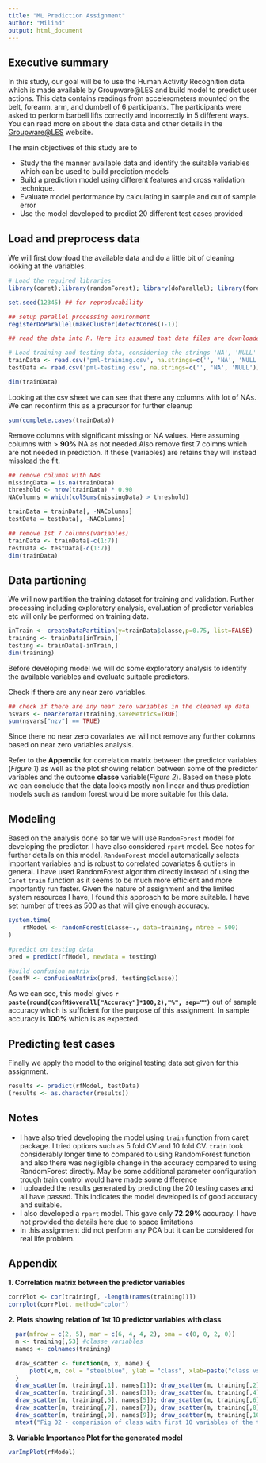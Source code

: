 ```yaml
---
title: "ML Prediction Assignment"
author: "Milind"
output: html_document
---
```


## Executive summary
In this study, our goal will be to use the Human Activity Recognition data which is made available by Groupware@LES and build model to predict user actions. This data contains readings from accelerometers mounted on the belt, forearm, arm, and dumbell of 6 participants. The participants were asked to perform barbell lifts correctly and incorrectly in 5 different ways. You can read more on about the data data and other details in the [Groupware@LES](http://groupware.les.inf.puc-rio.br/har#weight_lifting_exercises#ixzz35JVTyesz) website. 

The main objectives of this study are to

* Study the the manner available data and identify the suitable variables which can be used to build prediction models
* Build a prediction model using different features and cross validation technique.
* Evaluate model performance by calculating in sample and out of sample error
* Use the model developed to predict 20 different test cases provided

## Load and preprocess data
We will first download the available data and do a little bit of cleaning looking at the variables. 

```r
# Load the required libraries 
library(caret);library(randomForest); library(doParallel); library(foreach); library(corrplot);
```

```r

set.seed(12345) ## for reproducability

## setup parallel processing environment
registerDoParallel(makeCluster(detectCores()-1))

## read the data into R. Here its assumed that data files are downloaded and working directory is set. Alteratively we can download the data from website through R and load it. But I am skipping that step

# Load training and testing data, considering the strings 'NA', 'NULL' and blank spaces to be NA values
trainData <- read.csv('pml-training.csv', na.strings=c('', 'NA', 'NULL'))
testData <- read.csv('pml-testing.csv', na.strings=c('', 'NA', 'NULL'))

dim(trainData)

```
Looking at the csv sheet we can see that there any columns with lot of NAs. We can reconfirm this as a precursor for further cleanup

```r
sum(complete.cases(trainData))

```

Remove columns with significant missing or NA values. Here assuming columns with > **90%** NA as not needed.Also remove first 7 colmns which are not needed in prediction. If these (variables) are retains they will instead misslead the fit.

```r
## remove columns with NAs
missingData = is.na(trainData)
threshold <- nrow(trainData) * 0.90
NAColumns = which(colSums(missingData) > threshold)

trainData = trainData[, -NAColumns]
testData = testData[, -NAColumns]

## remove 1st 7 columns(variables)
trainData <- trainData[-c(1:7)]
testData <- testData[-c(1:7)]
dim(trainData)
```

## Data partioning
We will now partition the training dataset for training and validation. Further processing including exploratory analysis, evaluation of predictor variables etc will only be performed on training data.  

```r
inTrain <- createDataPartition(y=trainData$classe,p=0.75, list=FALSE)
training <- trainData[inTrain,]
testing <- trainData[-inTrain,]
dim(training)
```

Before developing model we will do some exploratory analysis to identify the available variables and evaluate suitable predictors.

Check if there are any near zero variables.
```r
## check if there are any near zero variables in the cleaned up data
nsvars <- nearZeroVar(training,saveMetrics=TRUE)
sum(nsvars["nzv"] == TRUE)
```
Since there no near zero covariates we will not remove any further columns based on near zero variables analysis.

Refer to the **Appendix** for correlation matrix between the predictor variables (*Figure 1*) as well as the plot showing relation between some of the predictor variables and the outcome **classe** variable(*Figure 2*). Based on these plots we can conclude that the data looks mostly non linear and thus prediction models such as random forest would be more suitable for this data.   

## Modeling
Based on the analysis done so far we will use `RandomForest` model for developing the predictor. I have also considered `rpart` model. See notes for further details on this model. `RandomForest` model automatically selects important variables and is robust to correlated covariates & outliers in general. I have used RandomForest algorithm directly instead of using the `Caret` `train` function as it seems to be much more efficient and more importantly run faster. Given the nature of assignment and the limited system resources I have, I found this approach to be more suitable. I have set number of trees as 500 as that will give enough accuracy.

```r
system.time(
    rfModel <- randomForest(classe~., data=training, ntree = 500)
)

#predict on testing data
pred = predict(rfModel, newdata = testing)

#build confusion matrix
(confM <- confusionMatrix(pred, testing$classe))

```

As we can see, this model gives **`r paste(round(confM$overall["Accuracy"]*100,2),"%", sep="")`** out of sample accuracy which is sufficient for the purpose of this assignment. In sample accuracy is **100%** which is as expected.

## Predicting test cases
Finally we apply the model to the original testing data set given for this assignment.

```r
results <- predict(rfModel, testData)
(results <- as.character(results))
```

## Notes

* I have also tried developing the model using `train` function from caret package. I tried options such as 5 fold CV and 10 fold CV. `train` took considerably longer time to compared to using RandomForest function and also there was negligible change in the accuracy compared to using RandomForest directly. May be some additional parameter configuration trough train control would have made some difference
* I uploaded the results generated by predicting the 20 testing cases and all have passed. This indicates the model developed is of good accuracy and suitable.
* I also developed a `rpart` model. This gave only **72.29%** accuracy. I have not provided the details here due to space limitations
* In this assignment did not perform any PCA but it can be considered for real life problem.

## Appendix

**1. Correlation matrix between the predictor variables**

```r
corrPlot <- cor(training[, -length(names(training))])
corrplot(corrPlot, method="color")
```

**2. Plots showing relation of 1st 10 predictor variables with class**

```r
  par(mfrow = c(2, 5), mar = c(6, 4, 4, 2), oma = c(0, 0, 2, 0))
  m <- training[,53] #classe variables
  names <- colnames(training)

  draw_scatter <- function(m, x, name) {
      plot(x,m, col = "steelblue", ylab = "class", xlab=paste("class vs ", name))
  }
  draw_scatter(m, training[,1], names[1]); draw_scatter(m, training[,2], names[2])
  draw_scatter(m, training[,3], names[3]); draw_scatter(m, training[,4], names[4])
  draw_scatter(m, training[,5], names[5]); draw_scatter(m, training[,6], names[6])
  draw_scatter(m, training[,7], names[7]); draw_scatter(m, training[,8], names[8])
  draw_scatter(m, training[,9], names[9]); draw_scatter(m, training[,10], names[10])
  mtext("Fig 02 - comparision of class with first 10 variables of the training set ", outer = TRUE)

```

**3. Variable Importance Plot for the generated model**

```r
varImpPlot(rfModel)
```

